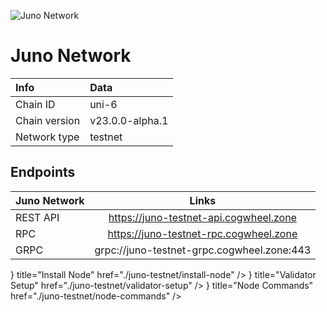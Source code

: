 
![Juno Network](/icons/junoIcon.png)

# Juno Network

| Info | Data |
| :------------      | :----------      |
| Chain ID           | uni-6       |
| Chain version      | v23.0.0-alpha.1  |
| Network type       | testnet   |

## Endpoints

| Juno Network       | Links                                |
| :------------      | :----------:                         |
| REST API           | https://juno-testnet-api.cogwheel.zone      |
| RPC                | https://juno-testnet-rpc.cogwheel.zone      |
| GRPC               | grpc://juno-testnet-grpc.cogwheel.zone:443  |

<Cards>
  <Card
    icon={<ChevronRightIcon />}
    title="Install Node"
    href="./juno-testnet/install-node"
  />
  <Card
    icon={<ChevronRightIcon />}
    title="Validator Setup"
    href="./juno-testnet/validator-setup"
  />
  <Card
    icon={<ChevronRightIcon />}
    title="Node Commands"
    href="./juno-testnet/node-commands"
  />
</Cards>